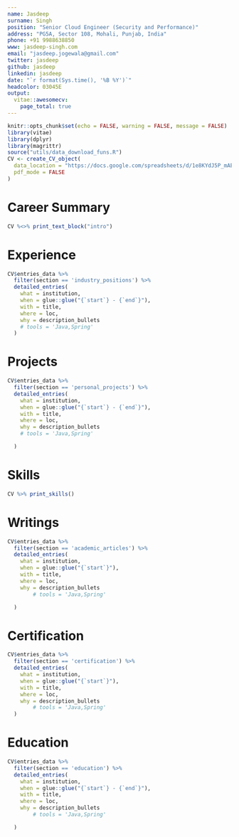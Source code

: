 ```yaml
---
name: Jasdeep 
surname: Singh
position: "Senior Cloud Engineer (Security and Performance)"
address: "PG5A, Sector 108, Mohali, Punjab, India"
phone: +91 9988638850
www: jasdeep-singh.com
email: "jasdeep.jogewala@gmail.com"
twitter: jasdeep
github: jasdeep
linkedin: jasdeep
date: "`r format(Sys.time(), '%B %Y')`"
headcolor: 03045E
output: 
  vitae::awesomecv:
    page_total: true
---
```



```r
knitr::opts_chunk$set(echo = FALSE, warning = FALSE, message = FALSE)
library(vitae)
library(dplyr)
library(magrittr)
source("utils/data_download_funs.R")
CV <- create_CV_object(
  data_location = "https://docs.google.com/spreadsheets/d/1e8KYdJ5P_mAE9UyaOi_2U4Sj12g2ZCkguzhFKYY0L50/edit?usp=sharin",  
  pdf_mode = FALSE
)
```


# Career Summary

\cvparagraph
```r
CV %<>% print_text_block("intro")
```



# Experience 
```r
CV$entries_data %>% 
  filter(section == 'industry_positions') %>% 
  detailed_entries(
    what = institution,
    when = glue::glue("{`start`} - {`end`}"),
    with = title,
    where = loc,
    why = description_bullets
    # tools = 'Java,Spring'
  )
```



# Projects 
```r
CV$entries_data %>% 
  filter(section == 'personal_projects') %>% 
  detailed_entries(
    what = institution,
    when = glue::glue("{`start`} - {`end`}"),
    with = title,
    where = loc,
    why = description_bullets
    # tools = 'Java,Spring'

  )
```





# Skills
```r
CV %>% print_skills()
```





# Writings
```r
CV$entries_data %>% 
  filter(section == 'academic_articles') %>% 
  detailed_entries(
    what = institution,
    when = glue::glue("{`start`}"),
    with = title,
    where = loc,
    why = description_bullets
        # tools = 'Java,Spring'

  )
```


# Certification


```r
CV$entries_data %>% 
  filter(section == 'certification') %>% 
  detailed_entries(
    what = institution,
    when = glue::glue("{`start`}"),
    with = title,
    where = loc,
    why = description_bullets
        # tools = 'Java,Spring'
  )
```



# Education
```r
CV$entries_data %>% 
  filter(section == 'education') %>% 
  detailed_entries(
    what = institution,
    when = glue::glue("{`start`} - {`end`}"),
    with = title,
    where = loc,
    why = description_bullets
        # tools = 'Java,Spring'

  )
```



<!-- ```{r} -->
<!-- CV$entries_data %>%  -->
<!--   filter(section == 'skills') %>%  -->
<!--   detailed_entries( -->
<!--     with = title, -->
<!--     what = description_bullets -->
<!--   ) -->
<!-- ``` -->


